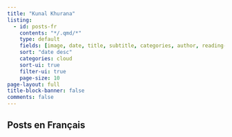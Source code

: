 ```yaml
---
title: "Kunal Khurana"
listing:
  - id: posts-fr
    contents: "*/.qmd/*"
    type: default
    fields: [image, date, title, subtitle, categories, author, reading-time]  
    sort: "date desc"
    categories: cloud
    sort-ui: true
    filter-ui: true
    page-size: 10
page-layout: full
title-block-banner: false
comments: false
---
```


## Posts en Français

::: {#posts-fr}
:::
